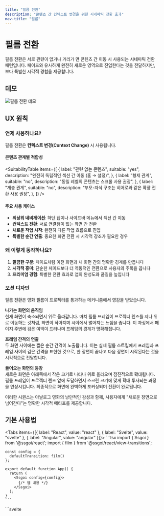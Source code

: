 ```yaml
---
title: "필름 전환"
description: "콘텐츠 간 컨텍스트 변경을 위한 시네마틱 전환 효과"
nav-title: "필름"
---
```


# 필름 전환

필름 전환은 서로 관련이 없거나 거리가 먼 콘텐츠 간 이동 시 사용되는 시네마틱 전환 패턴입니다. 페이드와 유사하게 완전히 새로운 영역으로 진입한다는 것을 전달하지만, 보다 특별한 시각적 경험을 제공합니다.

## 데모

<div style={{ display: 'flex', justifyContent: 'center', margin: '2rem 0' }}>
  <img src="/view-transitions/film.gif" alt="필름 전환 데모" style={{ maxWidth: '100%', borderRadius: '0.5rem' }} />
</div>

## UX 원칙

### 언제 사용하나요?

필름 전환은 **컨텍스트 변경(Context Change)** 시 사용됩니다.

#### 콘텐츠 관계별 적합성

<SuitabilityTable
  items={[
    {
      label: "관련 없는 콘텐츠",
      suitable: "yes",
      description: "완전히 독립적인 섹션 간 이동 (홈 → 설정)",
    },
    {
      label: "형제 관계",
      suitable: "no",
      description: "동일 레벨의 콘텐츠는 스크롤 사용 권장",
    },
    {
      label: "계층 관계",
      suitable: "no",
      description: "부모-자식 구조는 히어로와 같은 확장 전환 사용 권장",
    },
  ]}
/>

#### 주요 사용 케이스

- **최상위 네비게이션**: 하단 탭이나 사이드바 메뉴에서 섹션 간 이동
- **컨텍스트 전환**: 서로 연결점이 없는 화면 간 전환
- **새로운 작업 시작**: 완전히 다른 작업 흐름으로 진입
- **특별한 순간 연출**: 중요한 화면 전환 시 시각적 강조가 필요한 경우

### 왜 이렇게 동작하나요?

1. **깔끔한 구분**: 페이드처럼 이전 화면과 새 화면 간의 명확한 경계를 만듭니다
2. **시각적 흥미**: 단순한 페이드보다 더 역동적인 전환으로 사용자의 주목을 끕니다
3. **프리미엄 경험**: 특별한 전환 효과로 앱의 완성도와 품질을 높입니다

### 모션 디자인

필름 전환은 영화 필름이 프로젝터를 통과하는 메커니즘에서 영감을 받았습니다.

**나가는 화면의 움직임**  
현재 화면이 축소되면서 위로 올라갑니다. 마치 필름 프레임이 프로젝터 렌즈를 지나 위로 이동하는 것처럼, 화면이 작아지며 시야에서 멀어지는 느낌을 줍니다. 이 과정에서 페이지 주변에 검은 여백이 드러나며 프레임의 경계가 명확해집니다.

**프레임 간격의 연출**  
두 화면 사이에는 짧은 순간 간격이 노출됩니다. 이는 실제 필름 스트립에서 프레임과 프레임 사이의 검은 간격을 표현한 것으로, 한 장면이 끝나고 다음 장면이 시작된다는 것을 시각적으로 전달합니다.

**들어오는 화면의 등장**  
새로운 화면은 아래쪽에서 작은 크기로 나타나 위로 올라오며 점진적으로 확대됩니다. 필름 프레임이 프로젝터 렌즈 앞에 도달하면서 스크린 크기에 맞게 확대 투사되는 과정을 연상시킵니다. 최종적으로 화면에 완벽하게 포커싱되며 전환이 완료됩니다.

이러한 시퀀스는 아날로그 영화의 낭만적인 감성과 함께, 사용자에게 "새로운 장면으로 넘어간다"는 명확한 시각적 메타포를 제공합니다.

## 기본 사용법

<Tabs items={[{ label: "React", value: "react" }, { label: "Svelte", value: "svelte" }, { label: "Angular", value: "angular" }]}>
  <TabPanel value="react">
    ```tsx
    import { Ssgoi } from '@ssgoi/react';
    import { film } from '@ssgoi/react/view-transitions';

    const config = {
      defaultTransition: film()
    };

    export default function App() {
      return (
        <Ssgoi config={config}>
          {/* 앱 내용 */}
        </Ssgoi>
      );
    }
    ```

  </TabPanel>
  <TabPanel value="svelte">
    ```svelte
    <script>
      import { Ssgoi } from '@ssgoi/svelte';
      import { film } from '@ssgoi/svelte/view-transitions';

      const config = {
        defaultTransition: film()
      };
    </script>

    <Ssgoi {config}>
      <slot />
    </Ssgoi>
    ```

  </TabPanel>
  <TabPanel value="angular">
    ```typescript
    import { Component } from "@angular/core";
    import { RouterOutlet } from "@angular/router";
    import { Ssgoi } from "@ssgoi/angular";
    import { film } from "@ssgoi/angular/view-transitions";
    import type { SsgoiConfig } from "@ssgoi/angular";

    @Component({
      selector: "app-root",
      standalone: true,
      imports: [RouterOutlet, Ssgoi],
      template: `
        <div
          ssgoi
          [config]="ssgoiConfig"
          style="position: relative; min-height: 100vh;"
        >
          <router-outlet />
        </div>
      `
    })
    export class AppComponent {
      ssgoiConfig: SsgoiConfig = {
        defaultTransition: film()
      };
    }
    ```
  </TabPanel>
</Tabs>

## 실전 활용 예시

### 1. 탭 네비게이션

하단 탭바나 상단 탭에서 주요 섹션 간 이동:

<Tabs items={[{ label: "React", value: "react" }, { label: "Svelte", value: "svelte" }, { label: "Angular", value: "angular" }]}>
  <TabPanel value="react">
    ```tsx
    const config = {
      transitions: [
        {
          from: '/home',
          to: '/profile',
          transition: film(),
          symmetric: true
        },
        {
          from: '/home',
          to: '/settings',
          transition: film(),
          symmetric: true
        }
      ]
    };
    ```
  </TabPanel>
  <TabPanel value="svelte">
    ```svelte
    <script>
      const config = {
        transitions: [
          {
            from: '/home',
            to: '/profile',
            transition: film(),
            symmetric: true
          },
          {
            from: '/home',
            to: '/settings',
            transition: film(),
            symmetric: true
          }
        ]
      };
    </script>
    ```
  </TabPanel>
  <TabPanel value="angular">
    ```typescript
    import { Component } from "@angular/core";
    import { Ssgoi } from "@ssgoi/angular";
    import { film } from "@ssgoi/angular/view-transitions";
    import type { SsgoiConfig } from "@ssgoi/angular";

    @Component({
      selector: "app-root",
      standalone: true,
      imports: [Ssgoi],
      template: `
        <div ssgoi [config]="ssgoiConfig">
          <!-- App content -->
        </div>
      `
    })
    export class AppComponent {
      ssgoiConfig: SsgoiConfig = {
        transitions: [
          {
            from: '/home',
            to: '/profile',
            transition: film(),
            symmetric: true
          },
          {
            from: '/home',
            to: '/settings',
            transition: film(),
            symmetric: true
          }
        ]
      };
    }
    ```
  </TabPanel>
</Tabs>

## 접근성

- `prefers-reduced-motion` 설정 시 자동으로 애니메이션 비활성화
- 스크린 리더는 전환 중에도 콘텐츠 변경을 올바르게 인식
- 키보드 네비게이션과 완벽하게 호환

## 모범 사례

### ✅ DO

- 최상위 네비게이션에 기본으로 사용
- 콘텐츠가 완전히 바뀔 때 사용
- 특별한 브랜드 경험이 필요할 때 사용

### ❌ DON'T

- 관련 콘텐츠 간 이동에는 사용하지 마세요 (슬라이드나 스크롤 사용)
- 너무 복잡한 애니메이션은 피하세요 (사용자가 어지러움을 느낌)
- 부분적인 UI 변경에는 사용하지 마세요